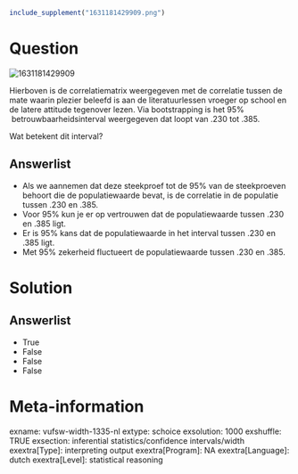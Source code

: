 ```{r, echo = FALSE, results = "hide"}
include_supplement("1631181429909.png")
```

Question
========
<img src="1631181429909.png" class="fr-fic fr-dii tvcss_2"
alt="1631181429909" />  
  
Hierboven is de correlatiematrix weergegeven met de correlatie tussen de
mate waarin plezier beleefd is aan de literatuurlessen vroeger op school
en de latere attitude tegenover lezen. Via bootstrapping is het 95%
 betrouwbaarheidsinterval weergegeven dat loopt van .230 tot .385.  
  
Wat betekent dit interval?

Answerlist
----------
* Als we aannemen dat deze steekproef tot de 95% van de steekproeven
  behoort die de populatiewaarde bevat, is de correlatie in de populatie
  tussen .230 en .385.
* Voor 95% kun je er op vertrouwen dat de populatiewaarde tussen .230 en
  .385 ligt.
* Er is 95% kans dat de populatiewaarde in het interval tussen .230 en
  .385 ligt.
* Met 95% zekerheid fluctueert de populatiewaarde tussen .230 en .385.

Solution
========










Answerlist
----------
* True
* False
* False
* False

Meta-information
================
exname: vufsw-width-1335-nl
extype: schoice
exsolution: 1000
exshuffle: TRUE
exsection: inferential statistics/confidence intervals/width
exextra[Type]: interpreting output
exextra[Program]: NA
exextra[Language]: dutch
exextra[Level]: statistical reasoning


